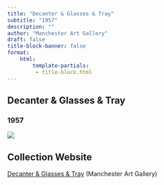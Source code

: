 ```yaml
---
title: "Decanter & Glasses & Tray"
subtitle: "1957"
description: ""
author: "Manchester Art Gallery"
draft: false
title-block-banner: false
format:
    html:
        template-partials:
         - title-block.html
---
```

## Decanter & Glasses & Tray
### 1957


::: {.column-margin}
<img src="/full/400,/0/default.jpg">

:::

## Collection Website
<a href="https://manchesterartgallery.org/collections/title/?mag-object-33600"/>Decanter & Glasses & Tray</a> (Manchester Art Gallery)
